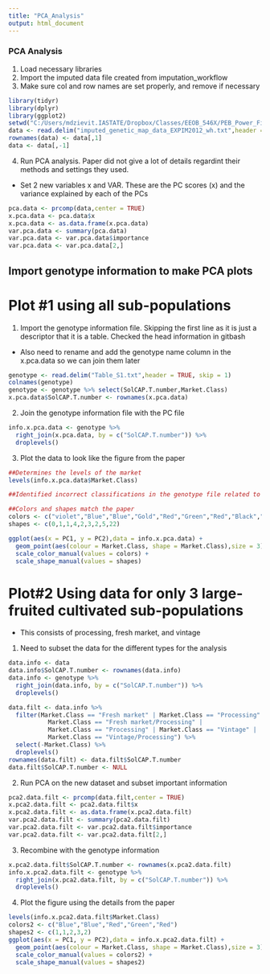 ```yaml
---
title: "PCA_Analysis"
output: html_document
---
```

### PCA Analysis
1. Load necessary libraries
2. Import the imputed data file created from imputation_workflow
3. Make sure col and row names are set properly, and remove if necessary
```r
library(tidyr)
library(dplyr)
library(ggplot2)
setwd("C:/Users/mdzievit.IASTATE/Dropbox/Classes/EEOB_546X/PEB_Power_Final_Project/Structure_Analysis/")
data <- read.delim("imputed_genetic_map_data_EXPIM2012_wh.txt",header = TRUE)
rownames(data) <- data[,1]
data <- data[,-1]
```
4. Run PCA analysis. Paper did not give a lot of details regardint their methods and settings they used.
  - Set 2 new variables x and VAR. These are the PC scores (x) and the variance explained by each of the PCs
```r
pca.data <- prcomp(data,center = TRUE)
x.pca.data <- pca.data$x
x.pca.data <- as.data.frame(x.pca.data)
var.pca.data <- summary(pca.data)
var.pca.data <- var.pca.data$importance
var.pca.data <- var.pca.data[2,]
```

## Import genotype information to make PCA plots
# Plot #1 using all sub-populations
1. Import the genotype information file. Skipping the first line as it is just a descriptor that it is a table. Checked the head information in gitbash
  - Also need to rename and add the genotype name column in the x.pca.data so we can join them later
```r
genotype <- read.delim("Table_S1.txt",header = TRUE, skip = 1)
colnames(genotype)
genotype <- genotype %>% select(SolCAP.T.number,Market.Class)
x.pca.data$SolCAP.T.number <- rownames(x.pca.data)
```
2. Join the genotype information file with the PC file
```r
info.x.pca.data <- genotype %>% 
  right_join(x.pca.data, by = c("SolCAP.T.number")) %>%
  droplevels()
```
3. Plot the data to look like the figure from the paper
```r
##Determines the levels of the market
levels(info.x.pca.data$Market.Class)

##Identified incorrect classifications in the genotype file related to the original PCA figure. Need to correct these to make the right plot. Fresh market/Processing is one that was changed after so it will be color coded as fresh market. Vintage/processing were ones that were changed after analysis, so will be color coded as processing

##Colors and shapes match the paper
colors <- c("violet","Blue","Blue","Gold","Red","Green","Red","Black","Gray")
shapes <- c(0,1,1,4,2,3,2,5,22)

ggplot(aes(x = PC1, y = PC2),data = info.x.pca.data) + 
  geom_point(aes(colour = Market.Class, shape = Market.Class),size = 3) +
  scale_color_manual(values = colors) +
  scale_shape_manual(values = shapes)
```

# Plot#2 Using data for only 3 large-fruited cultivated sub-populations
- This consists of processing, fresh market, and vintage
1. Need to subset the data for the different types for the analysis
```r
data.info <- data
data.info$SolCAP.T.number <- rownames(data.info) 
data.info <- genotype %>% 
  right_join(data.info, by = c("SolCAP.T.number")) %>%
  droplevels()

data.filt <- data.info %>%
  filter(Market.Class == "Fresh market" | Market.Class == "Processing" | 
           Market.Class == "Fresh market/Processing" |
           Market.Class == "Processing" | Market.Class == "Vintage" |
           Market.Class == "Vintage/Processing") %>%
  select(-Market.Class) %>%
  droplevels()
rownames(data.filt) <- data.filt$SolCAP.T.number
data.filt$SolCAP.T.number <- NULL

```
2. Run PCA on the new dataset and subset important information
```r
pca2.data.filt <- prcomp(data.filt,center = TRUE)
x.pca2.data.filt <- pca2.data.filt$x
x.pca2.data.filt <- as.data.frame(x.pca2.data.filt)
var.pca2.data.filt <- summary(pca2.data.filt)
var.pca2.data.filt <- var.pca2.data.filt$importance
var.pca2.data.filt <- var.pca2.data.filt[2,]
```

3. Recombine with the genotype information
```r
x.pca2.data.filt$SolCAP.T.number <- rownames(x.pca2.data.filt)
info.x.pca2.data.filt <- genotype %>% 
  right_join(x.pca2.data.filt, by = c("SolCAP.T.number")) %>%
  droplevels()

```

4. Plot the figure using the details from the paper
```r
levels(info.x.pca2.data.filt$Market.Class)
colors2 <- c("Blue","Blue","Red","Green","Red")
shapes2 <- c(1,1,2,3,2)
ggplot(aes(x = PC1, y = PC2),data = info.x.pca2.data.filt) + 
  geom_point(aes(colour = Market.Class, shape = Market.Class),size = 3) +
  scale_color_manual(values = colors2) +
  scale_shape_manual(values = shapes2)

```

